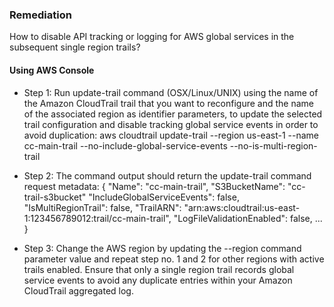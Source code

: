 ### Remediation

How to disable API tracking or logging for AWS global services in the subsequent single region trails?

#### Using AWS Console

- Step 1: Run update-trail command (OSX/Linux/UNIX) using the name of the Amazon CloudTrail trail that you want to reconfigure and the name of the associated region as identifier parameters, to update the selected trail configuration and disable tracking global service events in order to avoid duplication:
  aws cloudtrail update-trail
  --region us-east-1
  --name cc-main-trail
  --no-include-global-service-events
  --no-is-multi-region-trail

- Step 2: The command output should return the update-trail command request metadata:
  \{
  "Name": "cc-main-trail",
  "S3BucketName": "cc-trail-s3bucket"
  "IncludeGlobalServiceEvents": false,
  "IsMultiRegionTrail": false,
  "TrailARN": "arn:aws:cloudtrail:us-east-1:123456789012:trail/cc-main-trail",
  "LogFileValidationEnabled": false,
  ...
  \}

- Step 3: Change the AWS region by updating the --region command parameter value and repeat step no. 1 and 2 for other regions with active trails enabled. Ensure that only a single region trail records global service events to avoid any duplicate entries within your Amazon CloudTrail aggregated log.
